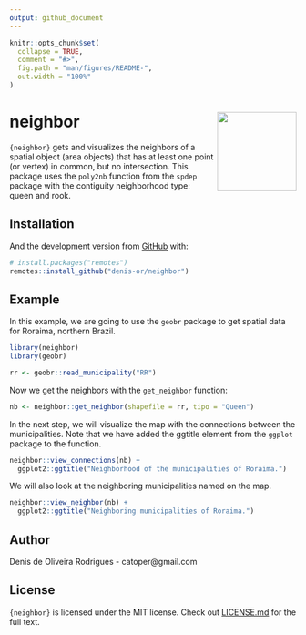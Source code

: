 ```yaml
---
output: github_document
---
```


<!-- README.md is generated from README.Rmd. Please edit that file -->

```r
knitr::opts_chunk$set(
  collapse = TRUE,
  comment = "#>",
  fig.path = "man/figures/README-",
  out.width = "100%"
)
```

# neighbor <a href='https://www.denis-or.com.br'><img src='man/figures/README-logo.png' align="right" height="139" /></a>

<!-- badges: start -->
<!-- badges: end -->


`{neighbor}` gets and visualizes the neighbors of a spatial object (area 
objects) that has at least one point (or vertex) in common, but no
intersection. This package uses the `poly2nb` function from the `spdep` 
package with the contiguity neighborhood type: queen and rook.

## Installation

And the development version from [GitHub](https://github.com/) with:

```r
# install.packages("remotes")
remotes::install_github("denis-or/neighbor")

```

## Example

In this example, we are going to use the `geobr` package to get spatial data for 
Roraima, northern Brazil.

```r
library(neighbor)
library(geobr)
```


```r
rr <- geobr::read_municipality("RR")
```


Now we get the neighbors with the `get_neighbor` function:

```r
nb <- neighbor::get_neighbor(shapefile = rr, tipo = "Queen")
```

In the next step, we will visualize the map with the connections between the 
municipalities. Note that we have added the ggtitle element from the `ggplot`
package to the function.

```r
neighbor::view_connections(nb) +
  ggplot2::ggtitle("Neighborhood of the municipalities of Roraima.")
```


We will also look at the neighboring municipalities named on the map.

```r
neighbor::view_neighbor(nb) +
  ggplot2::ggtitle("Neighboring municipalities of Roraima.")
```

## Author

Denis de Oliveira Rodrigues - catoper@gmail.com

## License

`{neighbor}` is licensed under the MIT license. Check out
[LICENSE.md](https://github.com/denis-or/neighbor/blob/master/LICENSE.md)
for the full text.

